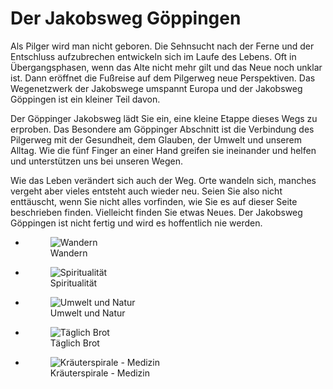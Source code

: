 

# Der Jakobsweg Göppingen

Als Pilger wird man nicht geboren. Die Sehnsucht nach der Ferne und der Entschluss aufzubrechen entwickeln sich im Laufe des Lebens. Oft in Übergangsphasen, wenn das Alte nicht mehr gilt und das Neue noch unklar ist. Dann eröffnet die Fußreise auf dem Pilgerweg neue Perspektiven. Das Wegenetzwerk der Jakobswege umspannt Europa und der Jakobsweg Göppingen ist ein kleiner Teil davon.

Der Göppinger Jakobsweg lädt Sie ein, eine kleine Etappe dieses Wegs zu erproben. Das Besondere am Göppinger Abschnitt ist die Verbindung des Pilgerweg mit der Gesundheit, dem Glauben, der Umwelt und unserem Alltag. Wie die fünf Finger an einer Hand greifen sie ineinander und helfen und unterstützen uns bei unseren Wegen. 

Wie das Leben verändert sich auch der Weg. Orte wandeln sich, manches vergeht aber vieles entsteht auch wieder neu. Seien Sie also nicht enttäuscht, wenn Sie nicht alles vorfinden, wie Sie es auf dieser Seite beschrieben finden. Vielleicht finden Sie  etwas Neues. Der Jakobsweg Göppingen ist nicht fertig und wird es hoffentlich nie werden. 

-   ![Wandern](images/1.jpg)

-   ![Spiritualität](images/2.jpg)

-   ![Umwelt und Natur](images/3.jpg)

-   ![Täglich Brot](images/4.jpg)

-   ![Kräuterspirale - Medizin](images/5.jpg)
